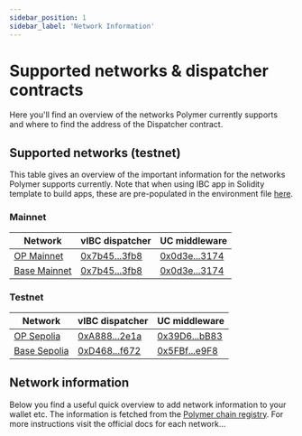 ```yaml
---
sidebar_position: 1
sidebar_label: 'Network Information'
---
```


# Supported networks & dispatcher contracts

Here you'll find an overview of the networks Polymer currently supports and where to find the address of the Dispatcher contract.

## Supported networks (testnet)

This table gives an overview of the important information for the networks Polymer supports currently. Note that when using IBC app in Solidity template to build apps, these are pre-populated in the environment file [here](https://github.com/open-ibc/ibc-app-solidity-template/blob/main/.env.example).

### Mainnet 
| Network                  | vIBC dispatcher | UC middleware |
| ------------------------ | ------------------------ | ------------------------ |
| [OP Mainnet](https://docs.optimism.io/chain/networks#op-mainnet)    | [0x7b45...3fb8](https://optimism-sepolia.blockscout.com/address/0x7b456332e91Edf68B7d5E517085D5b15F9133fb8) | [0x0d3e...3174](https://optimism-sepolia.blockscout.com/address/0x0d3ed2B0A69a55519Ac249554aA58c5aD08E3174) |
| [Base Mainnet](https://docs.base.org/network-information#base-mainnet)      | [0x7b45...3fb8](https://base-sepolia.blockscout.com/address/0x7b456332e91Edf68B7d5E517085D5b15F9133fb8)              | [0x0d3e...3174](https://base-sepolia.blockscout.com/address/0x0d3ed2B0A69a55519Ac249554aA58c5aD08E3174) |


### Testnet
| Network                  | vIBC dispatcher | UC middleware |
| ------------------------ | ------------------------ | ------------------------ |
| [OP Sepolia](https://docs.optimism.io/chain/networks#op-sepolia) | [0xA888...2e1a](https://optimism-sepolia.blockscout.com/address/0xA8887C2689F1cE60081A9F37537483dD66fe2e1a) | [0x39D6...bB83](https://optimism-sepolia.blockscout.com/address/0x39D6b9b57eCa2323f1c7386541767C43fA70bB83) |
| [Base Sepolia](https://docs.base.org/network-information#base-testnet-sepolia) | [0xD468...f672](https://base-sepolia.blockscout.com/address/0xD46875efF3fEa2c9c9A310f53d74E7BdF411f672)              | [0x5FBf...e9F8](https://base-sepolia.blockscout.com/address/0x5FBf9a7F147B0Ae7D11DA9dE741f6b10dF06e9F8) |

## Network information

Below you find a useful quick overview to add network information to your wallet etc. The information is fetched from the [Polymer chain registry](https://github.com/polymerdao/polymer-registry). For more instructions visit the official docs for each network...
